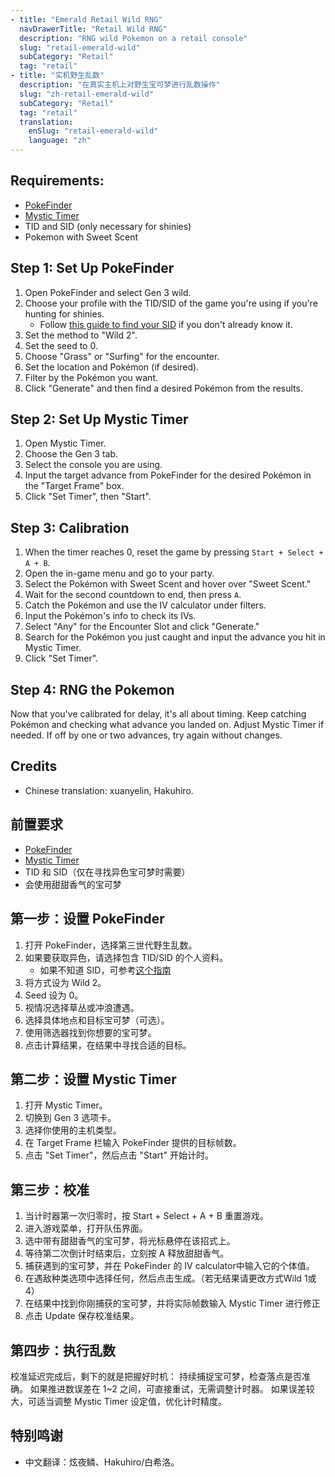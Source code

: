 ```yaml
---
- title: "Emerald Retail Wild RNG"
  navDrawerTitle: "Retail Wild RNG"
  description: "RNG wild Pokemon on a retail console"
  slug: "retail-emerald-wild"
  subCategory: "Retail"
  tag: "retail"
- title: "实机野生乱数"
  description: "在真实主机上对野生宝可梦进行乱数操作"
  slug: "zh-retail-emerald-wild"
  subCategory: "Retail"
  tag: "retail"
  translation:
    enSlug: "retail-emerald-wild"
    language: "zh"
---
```


<ShowIf slug="/retail-emerald-wild">

## Requirements:

- [PokeFinder](https://github.com/Admiral-Fish/PokeFinder/releases)
- [Mystic Timer](/mystic-timer)
- TID and SID (only necessary for shinies)
- Pokemon with Sweet Scent

## Step 1: Set Up PokeFinder

1. Open PokeFinder and select Gen 3 wild.
2. Choose your profile with the TID/SID of the game you're using if you're hunting for shinies.
   - Follow [this guide to find your SID](/gen3-sid) if you don't already know it.
3. Set the method to "Wild 2".
4. Set the seed to 0.
5. Choose "Grass" or "Surfing" for the encounter.
6. Set the location and Pokémon (if desired).
7. Filter by the Pokémon you want.
8. Click "Generate" and then find a desired Pokémon from the results.

## Step 2: Set Up Mystic Timer

1. Open Mystic Timer.
2. Choose the Gen 3 tab.
3. Select the console you are using.
4. Input the target advance from PokeFinder for the desired Pokémon in the "Target Frame" box.
5. Click "Set Timer", then "Start".

## Step 3: Calibration

1. When the timer reaches 0, reset the game by pressing `Start + Select + A + B`.
2. Open the in-game menu and go to your party.
3. Select the Pokémon with Sweet Scent and hover over "Sweet Scent."
4. Wait for the second countdown to end, then press `A`.
5. Catch the Pokémon and use the IV calculator under filters.
6. Input the Pokémon's info to check its IVs.
7. Select "Any" for the Encounter Slot and click "Generate."
8. Search for the Pokémon you just caught and input the advance you hit in Mystic Timer.
9. Click "Set Timer".

## Step 4: RNG the Pokemon

Now that you've calibrated for delay, it's all about timing.
Keep catching Pokémon and checking what advance you landed on.
Adjust Mystic Timer if needed.
If off by one or two advances, try again without changes.

## Credits

- Chinese translation: xuanyelin, Hakuhiro.

</ShowIf>

<ShowIf slug="/zh-retail-emerald-wild">

## 前置要求

- [PokeFinder](https://github.com/Admiral-Fish/PokeFinder/releases)
- [Mystic Timer](/mystic-timer)
- TID 和 SID（仅在寻找异色宝可梦时需要）
- 会使用甜甜香气的宝可梦

## 第一步：设置 PokeFinder

1. 打开 PokeFinder，选择第三世代野生乱数。
2. 如果要获取异色，请选择包含 TID/SID 的个人资料。
   - 如果不知道 SID，可参考[这个指南](/gen3-sid)
3. 将方式设为 Wild 2。
4. Seed 设为 0。
5. 视情况选择草丛或冲浪遭遇。
6. 选择具体地点和目标宝可梦（可选）。
7. 使用筛选器找到你想要的宝可梦。
8. 点击计算结果，在结果中寻找合适的目标。

## 第二步：设置 Mystic Timer

1. 打开 Mystic Timer。
2. 切换到 Gen 3 选项卡。
3. 选择你使用的主机类型。
4. 在 Target Frame 栏输入 PokeFinder 提供的目标帧数。
5. 点击 "Set Timer"，然后点击 "Start" 开始计时。

## 第三步：校准

1. 当计时器第一次归零时，按 Start + Select + A + B 重置游戏。
2. 进入游戏菜单，打开队伍界面。
3. 选中带有甜甜香气的宝可梦，将光标悬停在该招式上。
4. 等待第二次倒计时结束后，立刻按 A 释放甜甜香气。
5. 捕获遇到的宝可梦，并在 PokeFinder 的 IV calculator中输入它的个体值。
6. 在遇敌种类选项中选择任何，然后点击生成。（若无结果请更改方式Wild 1或4）
7. 在结果中找到你刚捕获的宝可梦，并将实际帧数输入 Mystic Timer 进行修正
8. 点击 Update 保存校准结果。

## 第四步：执行乱数

校准延迟完成后，剩下的就是把握好时机：
持续捕捉宝可梦，检查落点是否准确。
如果推进数误差在 1~2 之间，可直接重试，无需调整计时器。
如果误差较大，可适当调整 Mystic Timer 设定值，优化计时精度。

## 特别鸣谢

- 中文翻译：炫夜鳞、Hakuhiro/白希洛。

</ShowIf>
